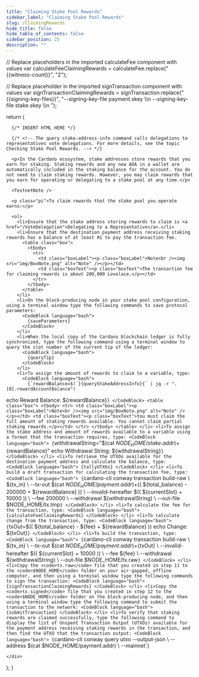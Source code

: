 ```yaml
---
title: "Claiming Stake Pool Rewards"
sidebar_label: "Claiming Stake Pool Rewards"
slug: /ClaimingRewards
hide_title: false
hide_table_of_contents: false
sidebar_position: 25
description: ""
---
```






  // Replace placeholders in the imported calculateFee component with values
  var calculateFeeClaimingRewards = calculateFee.replace("{{witness-count}}", "2");

  // Replace placeholder in the imported signTransaction component with values
  var signTransactionClaimingRewards = signTransaction.replace("{{signing-key-files}}", "--signing-key-file payment.skey \\\n  --signing-key-file stake.skey \\\n  ");

  return (
    <div>

      {/* INSERT HTML HERE */}

      {/* <!-- The query stake-address-info command calls delegations to representatives vote delegations. For more details, see the topic Checking Stake Pool Rewards. --> */}

      <p>In the Cardano ecosystem, stake addresses store rewards that you earn for staking. Staking rewards and any new ADA in a wallet are automatically included in the staking balance for the account. You do not need to claim staking rewards. However, you may claim rewards that you earn for operating or delegating to a stake pool at any time.</p>

      <TestnetNote />

      <p class="pi">To claim rewards that the stake pool you operate earns:</p>

      <ol>
        <li>Ensure that the stake address storing rewards to claim is <a href="/VoteDelegation">Delegating to a Representative</a>.</li>
        <li>Ensure that the destination payment address receiving staking rewards has a balance of at least ₳1 to pay the transaction fee.
          <table class="box">
            <tbody>
              <tr>
                <td class="boxLabel"><p class="boxLabel">Note<br /><img src="img/BoxNote.png" alt="Note" /></p></td>
                <td class="boxText"><p class="boxText">The transaction fee for claiming rewards is about 200,000 Lovelace.</p></td>
              </tr>
            </tbody>
          </table>
        </li>
        <li>On the block-producing node in your stake pool configuration, using a terminal window type the following commands to save protocol parameters:
          <CodeBlock language="bash">
            {saveParameters}
          </CodeBlock>
        </li>
        <li>When the local copy of the Cardano blockchain ledger is fully synchronized, type the following command using a terminal window to query the slot number of the current tip of the ledger:
          <CodeBlock language="bash">
            {queryTip}
          </CodeBlock>
        </li>
        <li>To assign the amount of rewards to claim to a variable, type:
          <CodeBlock language="bash">
            {`rewardBalance=$(`}{queryStakeAddressInfo}{` | jq -r ".[0].rewardAccountBalance")
echo Reward Balance: $\{rewardBalance\}`}
          </CodeBlock>
          <table class="box">
            <tbody>
              <tr>
                <td class="boxLabel"><p class="boxLabel">Note<br /><img src="img/BoxNote.png" alt="Note" /></p></td>
                <td class="boxText"><p class="boxText">You must claim the full amount of staking rewards available. You cannot claim partial staking rewards.</p></td>
              </tr>
            </tbody>
          </table>
        </li>
        <li>To assign the stake address and amount of rewards available to a variable using a format that the transaction requires, type:
          <CodeBlock language="bash">
            {`withdrawalString="$(cat $NODE_HOME/stake.addr)+$\{rewardBalance\}"
echo Withdrawal String: $\{withdrawalString\}`}
          </CodeBlock>
        </li>
        <li>To retrieve the UTXOs available for the destination payment address and calculate the balance, type:
          <CodeBlock language="bash">
            {tallyUTXOs}
          </CodeBlock>
        </li>
        <li>To build a draft transaction for calculating the transaction fee, type:
          <CodeBlock language="bash">
            {`cardano-cli conway transaction build-raw \\
  $\{tx_in\} \\
  --tx-out $(cat $NODE_HOME/payment.addr)+$(( $\{total_balance\} - 200000 + $\{rewardBalance\} )) \\
  --invalid-hereafter $(( $\{currentSlot\} + 10000 )) \\
  --fee 200000 \\
  --withdrawal $\{withdrawalString\} \\
  --out-file $NODE_HOME/tx.tmp`}
          </CodeBlock>
        </li>
        <li>To calculate the fee for the transaction, type:
          <CodeBlock language="bash">
            {calculateFeeClaimingRewards}
          </CodeBlock>
        </li>
        <li>To calculate change from the transaction, type:
          <CodeBlock language="bash">
            {`txOut=$(( $\{total_balance\} - $\{fee\} + $\{rewardBalance\} ))
echo Change: $\{txOut\}`}
          </CodeBlock>
        </li>
        <li>To build the transaction, type:
          <CodeBlock language="bash">
            {`cardano-cli conway transaction build-raw \\
  $\{tx_in\} \\
  --tx-out $(cat $NODE_HOME/payment.addr)+$\{txOut\} \\
  --invalid-hereafter $(( $\{currentSlot\} + 10000 )) \\
  --fee $\{fee\} \\
  --withdrawal $\{withdrawalString\} \\
  --out-file $NODE_HOME/tx.raw`}
          </CodeBlock>
        </li>
        <li>Copy the <code>tx.raw</code> file that you created in step 11 to the <code>$NODE_HOME</code> folder on your air-gapped, offline computer, and then using a terminal window type the following commands to sign the transaction:
          <CodeBlock language="bash">
            {signTransactionClaimingRewards}
          </CodeBlock>
        </li>
        <li>Copy the <code>tx.signed</code> file that you created in step 12 to the <code>$NODE_HOME</code> folder on the block-producing node, and then using a terminal window type the following command to submit the transaction to the network:
          <CodeBlock language="bash">
            {submitTransaction}
          </CodeBlock>
        </li>
        <li>To verify that staking rewards are claimed successfully, type the following command to display the list of Unspent Transaction Output (UTXOs) available for the payment address receiving staking rewards in the transaction, and then find the UTXO that the transaction output:
          <CodeBlock language="bash">
            {`cardano-cli conway query utxo --output-json \\
  --address $(cat $NODE_HOME/payment.addr) \\
  --mainnet`}
          </CodeBlock>
        </li>
      </ol>

    </div>
  );
}

<HTMLContent />

